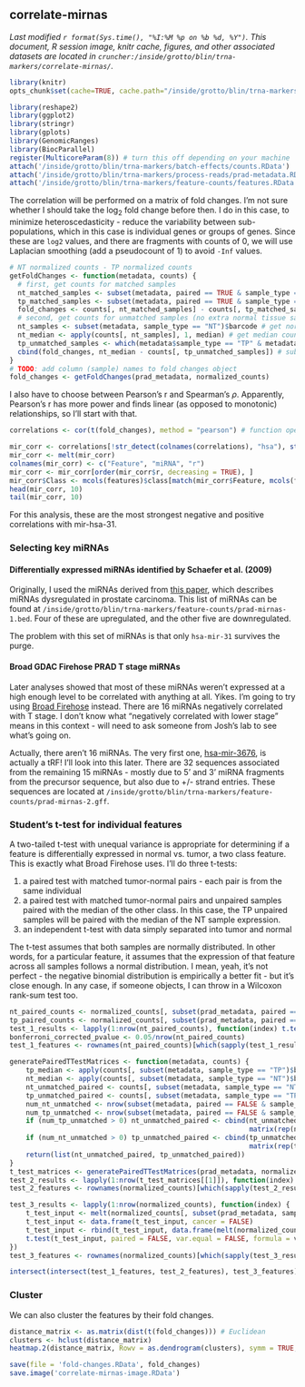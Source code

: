 ## correlate-mirnas
_Last modified `r format(Sys.time(), "%I:%M %p on %b %d, %Y")`. This document, R session image, knitr cache, figures, and other associated datasets are located in `cruncher:/inside/grotto/blin/trna-markers/correlate-mirnas/`._

```r
library(knitr)
opts_chunk$set(cache=TRUE, cache.path="/inside/grotto/blin/trna-markers/correlate-mirnas/cache/", eval=TRUE, echo=TRUE, warning=FALSE, results=FALSE, message=FALSE, autodep=TRUE, dev="png", dpi=300)
```

```r
library(reshape2)
library(ggplot2)
library(stringr)
library(gplots)
library(GenomicRanges)
library(BiocParallel)
register(MulticoreParam(8)) # turn this off depending on your machine
attach('/inside/grotto/blin/trna-markers/batch-effects/counts.RData')
attach('/inside/grotto/blin/trna-markers/process-reads/prad-metadata.RData')
attach('/inside/grotto/blin/trna-markers/feature-counts/features.RData')
```

The correlation will be performed on a matrix of fold changes. I'm not sure whether I should take the log<sub>2</sub> fold change before then. I do in this case, to minimize heteroscedasticity - reduce the variability between sub-populations, which in this case is individual genes or groups of genes. Since these are `log2` values, and there are fragments with counts of 0, we will use Laplacian smoothing (add a pseudocount of 1) to avoid `-Inf` values.

```r
# NT normalized counts - TP normalized counts
getFoldChanges <- function(metadata, counts) {
  # first, get counts for matched samples
  nt_matched_samples <- subset(metadata, paired == TRUE & sample_type == "NT")$barcode
  tp_matched_samples <- subset(metadata, paired == TRUE & sample_type == "TP")$barcode
  fold_changes <- counts[, nt_matched_samples] - counts[, tp_matched_samples]
  # second, get counts for unmatched samples (no extra normal tissue samples, only extra primary tumor samples)
  nt_samples <- subset(metadata, sample_type == "NT")$barcode # get normal tumor sample barcodes
  nt_median <- apply(counts[, nt_samples], 1, median) # get median counts for each feature
  tp_unmatched_samples <- which(metadata$sample_type == "TP" & metadata$paired == FALSE)
  cbind(fold_changes, nt_median - counts[, tp_unmatched_samples]) # subtract tumor counts from median nt counts to get the fold change
}
# TODO: add column (sample) names to fold changes object
fold_changes <- getFoldChanges(prad_metadata, normalized_counts)
```

I also have to choose between Pearson's r and Spearman's $\rho$. Apparently, Pearson's r has more power and finds linear (as opposed to monotonic) relationships, so I'll start with that.

```r
correlations <- cor(t(fold_changes), method = "pearson") # function operates on columns, so need to get features onto columns.
```

```r
mir_corr <- correlations[!str_detect(colnames(correlations), "hsa"), str_detect(colnames(correlations), "hsa")] # isolate for miRNAs
mir_corr <- melt(mir_corr)
colnames(mir_corr) <- c("Feature", "miRNA", "r")
mir_corr <- mir_corr[order(mir_corr$r, decreasing = TRUE), ]
mir_corr$Class <- mcols(features)$class[match(mir_corr$Feature, mcols(features)$tx_name)] # add classifications to correlation data frame
head(mir_corr, 10)
tail(mir_corr, 10)
```

For this analysis, these are the most strongest negative and positive correlations with mir-hsa-31.


### Selecting key miRNAs
#### Differentially expressed miRNAs identified by Schaefer et al. (2009)
Originally, I used the miRNAs derived from [this paper](http://dx.doi.org/10.1002/ijc.24827), which describes miRNAs dysregulated in prostate carcinoma. This list of miRNAs can be found at `/inside/grotto/blin/trna-markers/feature-counts/prad-mirnas-1.bed`. Four of these are upregulated, and the other five are downregulated.

The problem with this set of miRNAs is that only `hsa-mir-31` survives the purge.

#### Broad GDAC Firehose PRAD T stage miRNAs
Later analyses showed that most of these miRNAs weren't expressed at a high enough level to be correlated with anything at all. Yikes. I'm going to try using [Broad Firehose](http://gdac.broadinstitute.org/runs/analyses__latest/reports/cancer/PRAD/Correlate_Clinical_vs_miRseq/nozzle.html) instead. There are 16 miRNAs negatively correlated with T stage. I don't know what "negatively correlated with lower stage" means in this context - will need to ask someone from Josh's lab to see what's going on. 

Actually, there aren't 16 miRNAs. The very first one, [hsa-mir-3676](http://www.mirbase.org/cgi-bin/mirna_entry.pl?acc=MI0016077), is actually a tRF! I'll look into this later. There are 32 sequences associated from the remaining 15 miRNAs - mostly due to 5' and 3' miRNA fragments from the precursor sequence, but also due to +/- strand entries. These sequences are located at `/inside/grotto/blin/trna-markers/feature-counts/prad-mirnas-2.gff`.

### Student's t-test for individual features

A two-tailed t-test with unequal variance is appropriate for determining if a feature is differentially expressed in normal vs. tumor, a two class feature. This is exactly what Broad Firehose uses. I'll do three t-tests:

1. a paired test with matched tumor-normal pairs - each pair is from the same individual
2. a paired test with matched tumor-normal pairs and unpaired samples paired with the median of the other class. In this case, the TP unpaired samples will be paired with the median of the NT sample expression.
3. an independent t-test with data simply separated into tumor and normal

The t-test assumes that both samples are normally distributed. In other words, for a particular feature, it assumes that the expression of that feature across all samples follows a normal distribution. I mean, yeah, it's not perfect - the negative binomial distribution is empirically a better fit - but it's close enough. In any case, if someone objects, I can throw in a Wilcoxon rank-sum test too.

```r
nt_paired_counts <- normalized_counts[, subset(prad_metadata, paired == TRUE & sample_type == "NT")$barcode]
tp_paired_counts <- normalized_counts[, subset(prad_metadata, paired == TRUE & sample_type == "TP")$barcode]
test_1_results <- lapply(1:nrow(nt_paired_counts), function(index) t.test(nt_paired_counts[index, ], tp_paired_counts[index, ], paired = TRUE, var.equal = FALSE))
bonferroni_corrected_pvalue <- 0.05/nrow(nt_paired_counts)
test_1_features <- rownames(nt_paired_counts)[which(sapply(test_1_results, function(t_test) t_test$p.value < bonferroni_corrected_pvalue))]
```

```r
generatePairedTTestMatrices <- function(metadata, counts) {
	tp_median <- apply(counts[, subset(metadata, sample_type == "TP")$barcode], 1, median) # get TP median counts for each feature
	nt_median <- apply(counts[, subset(metadata, sample_type == "NT")$barcode], 1, median) # get TP median counts for each feature
	nt_unmatched_paired <- counts[, subset(metadata, sample_type == "NT")$barcode]
	tp_unmatched_paired <- counts[, subset(metadata, sample_type == "TP")$barcode]
	num_nt_unmatched <- nrow(subset(metadata, paired == FALSE & sample_type == "NT"))
	num_tp_unmatched <- nrow(subset(metadata, paired == FALSE & sample_type == "TP"))
	if (num_tp_unmatched > 0) nt_unmatched_paired <- cbind(nt_unmatched_paired,
                                                           matrix(rep(nt_median, times = num_tp_unmatched), ncol = num_tp_unmatched))
	if (num_nt_unmatched > 0) tp_unmatched_paired <- cbind(tp_unmatched_paired,
                                                           matrix(rep(tp_median, times = num_nt_unmatched), ncol = num_nt_unmatched))
	return(list(nt_unmatched_paired, tp_unmatched_paired))
}
t_test_matrices <- generatePairedTTestMatrices(prad_metadata, normalized_counts)
test_2_results <- lapply(1:nrow(t_test_matrices[[1]]), function(index) t.test(t_test_matrices[[1]][index, ], t_test_matrices[[2]][index, ], paired = TRUE, var.equal = FALSE))
test_2_features <- rownames(normalized_counts)[which(sapply(test_2_results, function(t_test) t_test$p.value < bonferroni_corrected_pvalue))]
```

```r
test_3_results <- lapply(1:nrow(normalized_counts), function(index) {
	t_test_input <- melt(normalized_counts[, subset(prad_metadata, sample_type == "NT")$barcode][index, ])
	t_test_input <- data.frame(t_test_input, cancer = FALSE)
	t_test_input <- rbind(t_test_input, data.frame(melt(normalized_counts[, subset(prad_metadata, sample_type == "TP")$barcode][index, ]), cancer = TRUE))
	t.test(t_test_input, paired = FALSE, var.equal = FALSE, formula = value ~ cancer)
})
test_3_features <- rownames(normalized_counts)[which(sapply(test_3_results, function(t_test) t_test$p.value < bonferroni_corrected_pvalue))]
```

```r
intersect(intersect(test_1_features, test_2_features), test_3_features)
```


### Cluster

We can also cluster the features by their fold changes.

```r
distance_matrix <- as.matrix(dist(t(fold_changes))) # Euclidean
clusters <- hclust(distance_matrix)
heatmap.2(distance_matrix, Rowv = as.dendrogram(clusters), symm = TRUE, trace = "none")
```

```r
save(file = 'fold-changes.RData', fold_changes)
save.image('correlate-mirnas-image.RData')
```


